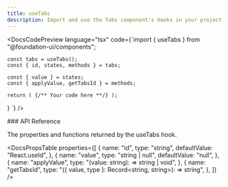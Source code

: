 ```yaml
---
title: useTabs
description: Import and use the Tabs component's Hooks in your project.
---
```


<DocsCodePreview
  language="tsx"
  code={`import { useTabs } from "@foundation-ui/components";

    const tabs = useTabs();
    const { id, states, methods } = tabs;

    const { value } = states;
    const { applyValue, getTabsId } = methods;

    return ( {/** Your code here **/} );

}
`} />

<DocsSection className="m-y-large-10">
### API Reference

<DocsTextBlock>
  <p>The properties and functions returned by the useTabs hook.</p>
</DocsTextBlock>

</DocsSection>

<DocsPropsTable
  properties={[
    {
      name: "id",
      type: "string",
      defaultValue: "React.useId",
    },
    {
      name: "value",
      type: "string | null",
      defaultValue: "null",
    },
    {
      name: "applyValue",
      type: "(value: string):  => string | void",
    },
    {
      name: "getTabsId",
      type: "({ value, type }: Record<string, string>): => string",
    },
  ]}
/>

<DocsFooter
  prev="/docs/components-hooks/use-switch"
  next="/docs/components-hooks/use-toolbar"
/>
